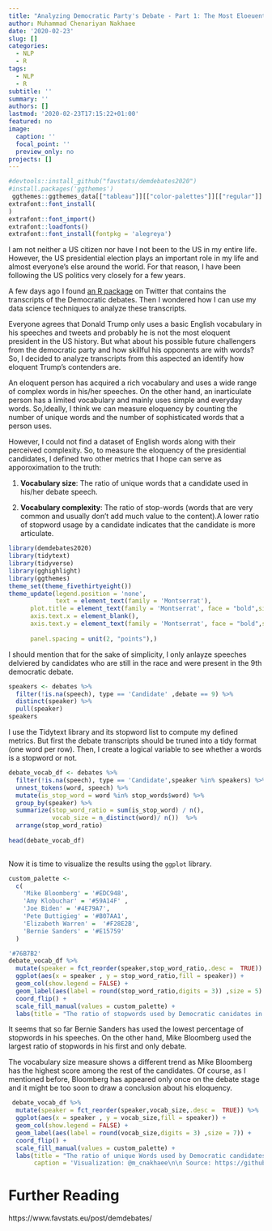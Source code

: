 ```yaml
---
title: "Analyzing Democratic Party's Debate - Part 1: The Most Eloeuent Democratic Candidate"
author: Muhammad Chenariyan Nakhaee
date: '2020-02-23'
slug: []
categories:
  - NLP
  - R
tags:
  - NLP
  - R
subtitle: ''
summary: ''
authors: []
lastmod: '2020-02-23T17:15:22+01:00'
featured: no
image:
  caption: ''
  focal_point: ''
  preview_only: no
projects: []
---
```



```r
#devtools::install_github("favstats/demdebates2020")
#install.packages('ggthemes')  
 ggthemes::ggthemes_data[["tableau"]][["color-palettes"]][["regular"]] 
extrafont::font_install(
)
extrafont::font_import()
extrafont::loadfonts()
extrafont::font_install(fontpkg = 'alegreya')
```

I am not neither a US citizen nor have I not been to the US in my entire life. However, the US presidential election plays an important role in my life and almost everyone's else around the world. For that reason, I have been following the US politics very closely for a few years.

A few days ago I found [an R package](https://github.com/favstats/demdebates2020) on Twitter that contains the transcripts of the Democratic debates. Then I wondered how I can use my data science techniques to analyze these transcripts.

Everyone agrees that Donald Trump only uses a basic English vocabulary in his speeches and  tweets and probably he is not the most eloquent president in the US history. But what about his possible future challengers from the democratic party and how skillful  his opponents are with words? So, I decided to analyze transcripts from this aspected an identify how eloquent Trump's contenders are.

An eloquent person has acquired a rich vocabulary and uses a wide range of complex words in his/her speeches. On the other hand, an inarticulate person has a limited vocabulary and mainly uses simple and everyday words. So,Ideally, I think we can measure eloquency by counting the number of unique words and the number of sophisticated words that a person uses. 

However, I could  not find a dataset of English words along with their perceived complexity. So, to measure the eloquency of the presidential candidates, I defined two other metrics that I hope can serve as apporoximation to the truth:

1. **Vocabulary size**: The ratio of unique words that a candidate used in his/her debate speech.

2. **Vocabulary complexity**: The ratio of stop-words (words that are very common and usually don't add much value to the content).A lower ratio of stopword usage by a candidate indicates that the candidate is more articulate. 




```r
library(demdebates2020)
library(tidytext)
library(tidyverse)
library(gghighlight)
library(ggthemes)
theme_set(theme_fivethirtyeight())
theme_update(legend.position = 'none',
             text = element_text(family = 'Montserrat'),
      plot.title = element_text(family = 'Montserrat', face = "bold",size = 25, margin = margin(0, 0, 20, 0)),
      axis.text.x = element_blank(),
      axis.text.y = element_text(family = 'Montserrat', face = "bold",size = 15, margin = margin(0, 0, 20, 0)),
      
      panel.spacing = unit(2, "points"),)
```


I should mention that for the sake of simplicity, I only anlayze speeches delviered by candidates who are still in the race and were present in the 9th democratic debate.

```r
speakers <- debates %>%
  filter(!is.na(speech), type == 'Candidate' ,debate == 9) %>%
  distinct(speaker) %>%
  pull(speaker)
speakers
```

I use the Tidytext library and its stopword list to compute my defined metrics. But first the debate transcripts should be truned into a tidy format (one word per row). Then, I create a logical variable to see whether a words is a stopword or not.

```r
debate_vocab_df <- debates %>%
  filter(!is.na(speech), type == 'Candidate',speaker %in% speakers) %>%
  unnest_tokens(word, speech) %>%
  mutate(is_stop_word = word %in% stop_words$word) %>%
  group_by(speaker) %>%
  summarize(stop_word_ratio = sum(is_stop_word) / n(),
            vocab_size = n_distinct(word)/ n())  %>% 
  arrange(stop_word_ratio) 
  
head(debate_vocab_df)  
  
```

Now it is time to visualize the results using the ``ggplot`` library.

```r
custom_palette <-
  c(
    'Mike Bloomberg' = '#EDC948',
    'Amy Klobuchar' = '#59A14F' ,
    'Joe Biden' = '#4E79A7',
    'Pete Buttigieg' = '#B07AA1',
    'Elizabeth Warren' =  '#F28E2B',
    'Bernie Sanders' = '#E15759' 
  )

'#76B7B2'
debate_vocab_df %>%
  mutate(speaker = fct_reorder(speaker,stop_word_ratio,.desc =  TRUE)) %>% 
  ggplot(aes(x = speaker , y = stop_word_ratio,fill = speaker)) +
  geom_col(show.legend = FALSE) +
  geom_label(aes(label = round(stop_word_ratio,digits = 3)) ,size = 5) +
  coord_flip() +
  scale_fill_manual(values = custom_palette) +
  labs(title = "The ratio of stopwords used by Democratic canidates in the debates")


```

It seems that so far Bernie Sanders has used the lowest percentage of stopwords in his speeches. On the other hand, Mike Bloomberg used the largest ratio of stopwords in his first and only debate.

The vocabulary size  measure shows a different trend as Mike Bloomberg has the highest score among the rest of the candidates. Of course, as I mentioned before, Bloomberg has appeared only once on the debate stage and it might be too soon to draw a conclusion about his eloquency.

```r
 debate_vocab_df %>%
  mutate(speaker = fct_reorder(speaker,vocab_size,.desc =  TRUE)) %>% 
  ggplot(aes(x = speaker , y = vocab_size,fill = speaker)) +
  geom_col(show.legend = FALSE) +
  geom_label(aes(label = round(vocab_size,digits = 3) ,size = 7)) +
  coord_flip() +
  scale_fill_manual(values = custom_palette) +
  labs(title = "The ratio of unique Words used by Democratic candidates in the Debates",
       caption = 'Visualization: @m_cnakhaee\n\n Source: https://github.com/favstats/demdebates2020')


```

# Further Reading
https://www.favstats.eu/post/demdebates/


